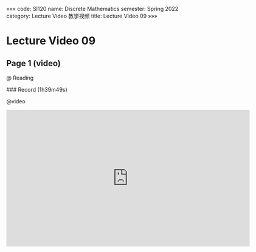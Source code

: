 «««
code: SI120
name: Discrete Mathematics
semester: Spring 2022
category: Lecture Video 教学视频
title: Lecture Video 09
»»»

# Lecture Video 09

## Page 1 (video)

@ Reading

<div class="markdown-body">
### Record (1h39m49s)
</div>

@video

<iframe src="https://sbfull.com/e/o2pc7l11ravc.html" frameborder=0 marginwidth=0 marginheight=0 scrolling=no width=640 height=360 allowfullscreen></iframe>


